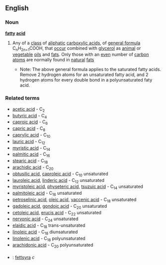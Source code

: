==English==
===Noun===
{{wikipedia}}
'''[[fatty]] [[acid]]'''
#{{chemistry}} Any of a [[class]] of [[aliphatic]] [[carboxylic acid]]s, of [[general formula]] C<sub>n</sub>H<sub>2n+1</sub>COOH, that [[occur]] combined with [[glycerol]] as [[animal]] or [[vegetable]] [[oil]]s and [[fat]]s. Only those with an [[even]] number of [[carbon]] [[atom]]s are normally found in [[natural]] [[fat]]s
#*Note: The above general formula applies to the saturated fatty acids. Remove 2 hydrogen atoms for an unsaturated fatty acid, and 2 hydrogen atoms for every double bond in a polyunsaturated faty acid.

===Related terms===
*[[acetic acid]] - C<sub>2</sub>
*[[butyric acid]] - C<sub>4</sub>
*[[caproic acid]] - C<sub>6</sub>
*[[capric acid]] - C<sub>8</sub>
*[[caprylic acid]] - C<sub>10</sub>
*[[lauric acid]] - C<sub>12</sub>
*[[myristic acid]] - C<sub>14</sub>
*[[palmitic acid]] - C<sub>16</sub>
*[[stearic acid]] - C<sub>18</sub>
*[[arachidic acid]] - C<sub>20</sub>
*[[obtusilic acid]], [[caproleic acid]] - C<sub>10</sub> unsaturated
*[[lauroleic acid]], [[linderic acid]] - C<sub>12</sub> unsaturated
*[[myristoleic acid]], [[physeteric acid]], [[tsuzuic acid]] - C<sub>14</sub> unsaturated
*[[palmitoleic acid]] - C<sub>16</sub> unsaturated
*[[petroselinic acid]], [[oleic acid]], [[vaccenic acid]] - C<sub>18</sub> unsaturated
*[[gadoleic acid]], [[gondoic acid]] - C<sub>20</sub> unsaturated
*[[cetoleic acid]], [[erucis acid]] - C<sub>22</sub> unsaturated
*[[nervonic acid]] - C<sub>24</sub> unsaturated
*[[elaidic acid]] - C<sub>18</sub> trans-unsaturated
*[[linoleic acid]] - C<sub>18</sub> diunsaturated
*[[linolenic acid]] - C<sub>18</sub> polyunsaturated
*[[arachidonic acid]] - C<sub>20</sub> polyunsaturated

===={{trans}}====
*{{sv}}: [[fettsyra]] ''c''